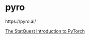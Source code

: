 # pyro
https://pyro.ai/

[The StatQuest Introduction to PyTorch](https://www.youtube.com/watch?v=FHdlXe1bSe4)